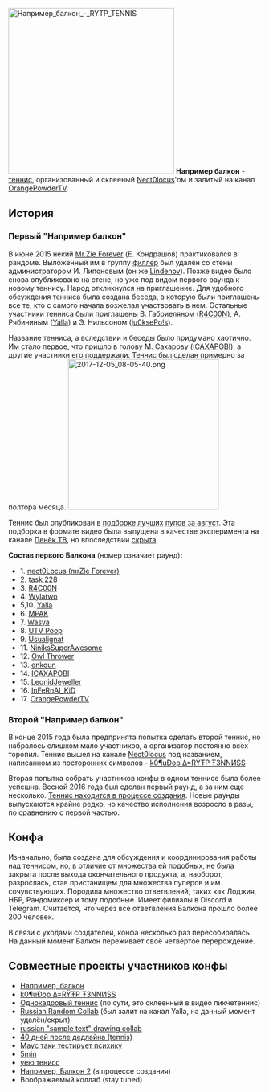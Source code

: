 [[File:Например балкон - RYTP TENNIS|thumb|330x330px]]
'''Например балкон''' - [[теннис]], организованный и склееный [[Nect0locus]]'ом и залитый на канал [[OrangePowderTV]].

== История ==
===Первый "Например балкон"===
В июне 2015 некий [[Nect0locus|Mr.Zie Forever]] (Е. Кондрашов) практиковался в рандоме. Выложенный им в группу [[Термины#Ф|филлер]] был удалён со стены администратором И. Липоновым (он же [[Lindenov]]). Позже видео было снова опубликовано на стене, но уже под видом первого раунда к новому теннису. Народ откликнулся на приглашение. Для удобного обсуждения тенниса была создана беседа, в которую были приглашены все те, кто с самого начала возжелал участвовать в нем. Остальные участники тенниса были приглашены В. Габриеляном ([[R4C00N]]), А. Рябининым ([[Yalla]]) и Э. Нильсоном ([[ju0ksePo!s]]).

Название тенниса, а вследствии и беседы было придумано хаотично. Им стало первое, что пришло в голову М. Сахарову ([[ICAXAPOBI]]), а другие участники его поддержали. Теннис был сделан примерно за полтора месяца.
[[File:2017-12-05 08-05-40.png|none|thumb|300x300px]]

Теннис был опубликован в [https://vk.com/imgtho?w=wall-34217658_7082 подборке лучших пупов за август]. Эта подборка в формате видео была выпущена в качестве эксперимента на канале [[Пенёк ТВ]], но впоследствии [https://www.youtube.com/watch?v=RQWtJFVmopY скрыта].

'''Состав первого Балкона''' (номер означает раунд)''':'''
*1. [[Nect0Locus|nect0Locus (mrZie Forever)]]
*2. [[task 228]]
*3. [[R4C00N]]
*4. [[Wylatwo]]
*5,10. [[Yalla]]
*6. [[MPAK]]
*7. [[Wasya]]
*8. [[4A|UTV Poop]]
*9. [[Usualignat]]
*11. [[NiniksSuperAwesome]]
*12. [[Owl Thrower]]
*13. [[enkoun]]
*14. [[ICAXAPOBI]]
*15. [[Leonid Jeweller|LeonidJeweller]]
*16. [[Lonrefne|InFeRnAl_KiD]]
*17. [[OrangePowderTV]]

===Второй "Например балкон"===

В конце 2015 года была предпринята попытка сделать второй теннис, но набралось слишком мало участников, а организатор постоянно всех торопил. Теннис вышел на канале [[Nect0locus]] под названием, написанном из посторонних символов - [https://youtu.be/siuh5wLdpZc k0¶uÐoρ ∆=RŸŦP Ŧ3NNИSS]

Вторая попытка собрать участников конфы в одном теннисе была более успешна. Весной 2016 года был сделан первый раунд, а за ним еще несколько. [https://www.youtube.com/playlist?list=PLBQLaJSvK6EYLtOXMSeRqvuyfoWYTCygV Теннис находится в процессе создания]. Новые раунды выпускаются крайне редко, но качество исполнения возросло в разы, по сравнению с первой частью.

== Конфа ==
Изначально, была создана для обсуждения и координирования работы над теннисом, но, в отличие от множества ей подобных, не была закрыта после выхода окончательного продукта, а, наоборот, разрослась, став пристанищем для множества пуперов и им сочувствующих. Породила множество ответвлений, таких как Лоджия, НБР, Рандомиксер и тому подобные. Имеет филиалы в Discord и Telegram. Считается, что через все ответвления Балкона прошло более 200 человек.

В связи с уходами создателей, конфа несколько раз пересобиралась. На данный момент Балкон переживает своё четвёртое перерождение.

== Совместные проекты участников конфы ==
*[https://youtu.be/9_kXcDHKS6c Например, балкон]
*[https://youtu.be/siuh5wLdpZc k0¶uÐoρ ∆=RŸŦP Ŧ3NNИSS]
*[https://www.youtube.com/watch?v=XAH5McoKsbY Однокадровый теннис] (по сути, это склеенный в видео пикчетеннис)
*[https://www.youtube.com/watch?v=1v96PPAwDEo Russian Random Collab] (был залит на канал Yalla, на данный момент удалён/скрыт)
*[https://youtu.be/HWtuVAb-xLU russian "sample text" drawing collab]
*[https://youtu.be/cUNWQVIfOzo 40 дней после дедлайна (tennis)]
*[https://youtu.be/i34Ju74Jxcg Маyс таки тестирyет психикy]
*[https://youtu.be/l4ddzevXZJ8 5min]
*[https://youtu.be/DhXsx7B0O4w уею тенисс]
*[https://www.youtube.com/playlist?list=PLBQLaJSvK6EYLtOXMSeRqvuyfoWYTCygV Например, Балкон 2] (в процессе создания)
* Воображаемый коллаб (stay tuned)